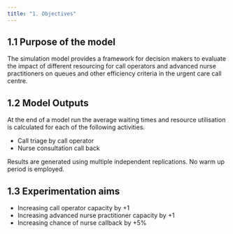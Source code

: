 ```yaml
---
title: "1. Objectives"
---
```


## 1.1 Purpose of the model

::: {.callout-tip title="Primary purpose"}
The simulation model provides a framework for decision makers to evaluate the impact of different resourcing for call operators and advanced nurse practitioners on queues and other efficiency criteria in the urgent care call centre.
:::

## 1.2 Model Outputs

At the end of a model run the average waiting times and resource utilisation is calculated for each of the following activities.

* Call triage by call operator
* Nurse consultation call back

Results are generated using multiple independent replications. No warm up period is employed.

## 1.3 Experimentation aims

* Increasing call operator capacity by +1
* Increasing advanced nurse practitioner capacity by +1
* Increasing chance of nurse callback by +5%


